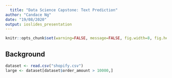 ```yaml
---
  title: "Data Science Capstone: Text Prediction"
author: "Candace Ng"
date: "19/08/2020"
output: ioslides_presentation
---
```

  
  ```r
knitr::opts_chunk$set(warning=FALSE, message=FALSE, fig.width=8, fig.height=3)
```

## Background

```r
dataset <- read.csv("shopify.csv")
large <- dataset[dataset$order_amount > 10000,]
```

